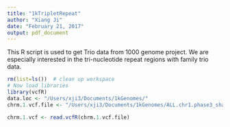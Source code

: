 ```yaml
---
title: "1kTripletRepeat"
author: "Xiang Ji"
date: "February 21, 2017"
output: pdf_document
---
```


This R script is used to get Trio data from 1000 genome project. We are 
especially interested in the tri-nucleotide repeat regions with family trio data.
```r
rm(list=ls())  # clean up workspace
# Now load libraries
library(vcfR)
data.loc <- "/Users/xji3/Documents/1kGenomes/"
chrm.1.vcf.file <- "/Users/xji3/Documents/1kGenomes/ALL.chr1.phase3_shapeit2_mvncall_integrated_v5a.20130502.genotypes.vcf.gz"

chrm.1.vcf <- read.vcfR(chrm.1.vcf.file)
                          

```